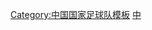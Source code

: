 {{National squad
 | name      = 2007年亚洲杯足球赛中国参赛名单
 | bg        = #EE1C25
 | fg        = yellow
 | bordercolor = yellow
 | country   = CHN
 | team link = 中国国家足球队
 | title     = 中国队参赛名单
 | flag      = the People's Republic of China
 | comp link = 2007年亚洲杯足球赛
 | comp      = 2007年亚洲杯足球赛
 | p1        = [[李雷雷]]
 | p2        = [[杜威 (足球运动员)|杜威]]
 | p3        = [[孙祥]]
 | p4        = [[张耀坤]]
 | p5        = [[李玮锋]]
 | p6        = [[邵佳一]]
 | p7        = [[孙继海]]
 | p8        = [[李铁]]
 | p9        = [[韩鹏]]
 | p10       = [[郑智]][[File:Captain sports.svg|15px]]
 | p11       = [[董方卓]]
 | p12       = [[赵旭日]]
 | p13       = [[张帅 (1981年)|张帅]]
 | p14       = [[朱挺]]
 | p15       = [[王栋 (1981年)|王栋]]
 | p16       = [[季铭义]]
 | p18       = [[周海滨]]
 | p19       = [[郑斌]]
 | p20       = [[毛剑卿]]
 | p21       = [[王鹏 (1978年)|王鹏]]
 | p22       = [[杨君]]
 | p23       = [[曹阳]]
 | p30       = [[宗磊]]
 | coach     = [[朱广沪]]
}}<noinclude>
[[Category:中国国家足球队模板]]
[[Category:中国国家足球队运动员|中]]
</noinclude>